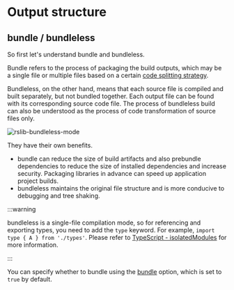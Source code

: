 # Output structure

## bundle / bundleless

So first let's understand bundle and bundleless.

Bundle refers to the process of packaging the build outputs, which may be a single file or multiple files based on a certain [code splitting strategy](https://esbuild.github.io/api/#splitting).

Bundleless, on the other hand, means that each source file is compiled and built separately, but not bundled together. Each output file can be found with its corresponding source code file. The process of bundleless build can also be understood as the process of code transformation of source files only.

![rslib-bundleless-mode](https://assets.rspack.dev/rslib/rslib-bundleless-mode.png)

They have their own benefits.

- bundle can reduce the size of build artifacts and also prebundle dependencies to reduce the size of installed dependencies and increase security. Packaging libraries in advance can speed up application project builds.
- bundleless maintains the original file structure and is more conducive to debugging and tree shaking.

:::warning

bundleless is a single-file compilation mode, so for referencing and exporting types, you need to add the `type` keyword. For example, `import type { A } from './types'`. Please refer to [TypeScript - isolatedModules](/guide/basic/typescript#isolatedmodules) for more information.

:::

You can specify whether to bundle using the [bundle](/config/lib/bundle) option, which is set to `true` by default.
